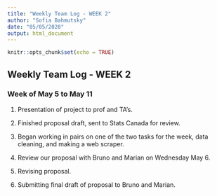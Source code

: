 ```yaml
---
title: "Weekly Team Log - WEEK 2"
author: "Sofia Bahmutsky"
date: "05/05/2020"
output: html_document
---
```


```r
knitr::opts_chunk$set(echo = TRUE)
```

## Weekly Team Log - WEEK 2

### Week of May 5 to May 11

1. Presentation of project to prof and TA's.

2. Finished proposal draft, sent to Stats Canada for review. 

3. Began working in pairs on one of the two tasks for the week, data cleaning, and making a web scraper. 

4. Review our proposal with Bruno and Marian on Wednesday May 6. 

5. Revising proposal.

6. Submitting final draft of proposal to Bruno and Marian.


